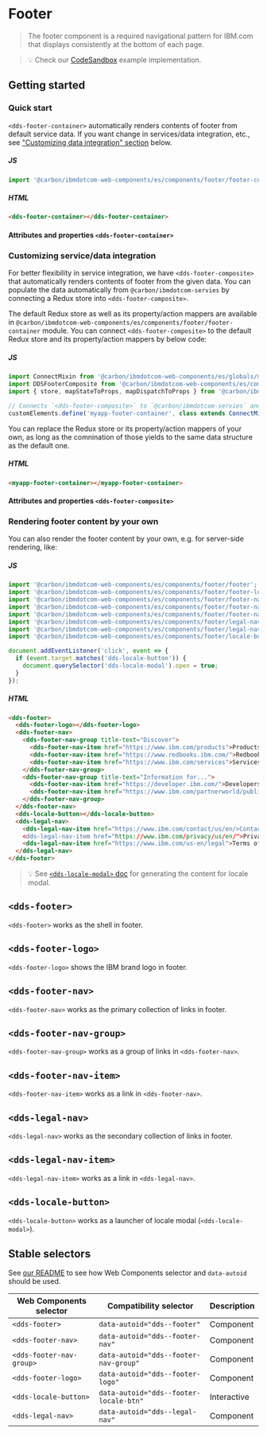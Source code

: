
# Footer

> The footer component is a required navigational pattern for IBM.com that
> displays consistently at the bottom of each page.

> 💡 Check our
> [CodeSandbox](https://githubbox.com/carbon-design-system/ibm-dotcom-library/tree/master/packages/web-components/examples/codesandbox/components/footer)
> example implementation.

## Getting started

### Quick start

`<dds-footer-container>` automatically renders contents of footer from default service data. If you want change in services/data integration, etc., see ["Customizing data integration" section](#customizing-data-integration) below.

##### JS

```javascript
import '@carbon/ibmdotcom-web-components/es/components/footer/footer-container';
```

##### HTML

```html
<dds-footer-container></dds-footer-container>
```

#### Attributes and properties `<dds-footer-container>`

<Props of="dds-footer-composite" />

### Customizing service/data integration

For better flexibility in service integration, we have `<dds-footer-composite>` that automatically renders contents of footer from the given data.
You can populate the data automatically from `@carbon/ibmdotcom-servies` by connecting a Redux store into `<dds-footer-composite>`.

The default Redux store as well as its property/action mappers are available in `@carbon/ibmdotcom-web-components/es/components/footer/footer-container` module. You can connect `<dds-footer-composite>` to the default Redux store and its property/action mappers by below code:


##### JS

```javascript
import ConnectMixin from '@carbon/ibmdotcom-web-components/es/globals/mixins/connect';
import DDSFooterComposite from '@carbon/ibmdotcom-web-components/es/components/footer/footer-composite';
import { store, mapStateToProps, mapDispatchToProps } from '@carbon/ibmdotcom-web-components/es/components/footer/footer-container';

// Connects `<dds-footer-composite>` to `@carbon/ibmdotcom-servies` and creates `<myapp-footer-container>`
customElements.define('myapp-footer-container', class extends ConnectMixin(store, mapStateToProps, mapDispatchToProps)(DDSFooterComposite) {})
```

You can replace the Redux store or its property/action mappers of your own, as long as the comnination of those yields to the same data structure as the default one.

##### HTML

```html
<myapp-footer-container></myapp-footer-container>
```

#### Attributes and properties `<dds-footer-composite>`

<Props of="dds-footer-composite" />

### Rendering footer content by your own

You can also render the footer content by your own, e.g. for server-side rendering, like:

##### JS

```javascript
import '@carbon/ibmdotcom-web-components/es/components/footer/footer';
import '@carbon/ibmdotcom-web-components/es/components/footer/footer-logo';
import '@carbon/ibmdotcom-web-components/es/components/footer/footer-nav';
import '@carbon/ibmdotcom-web-components/es/components/footer/footer-nav-group';
import '@carbon/ibmdotcom-web-components/es/components/footer/footer-nav-item';
import '@carbon/ibmdotcom-web-components/es/components/footer/legal-nav';
import '@carbon/ibmdotcom-web-components/es/components/footer/legal-nav-item';
import '@carbon/ibmdotcom-web-components/es/components/footer/locale-button';

document.addEventListener('click', event => {
  if (event.target.matches('dds-locale-button')) {
    document.querySelector('dds-locale-modal').open = true;
  }
});
```

##### HTML

```html
<dds-footer>
  <dds-footer-logo></dds-footer-logo>
  <dds-footer-nav>
    <dds-footer-nav-group title-text="Discover">
      <dds-footer-nav-item href="https://www.ibm.com/products">Products</dds-footer-nav-item>
      <dds-footer-nav-item href="https://www.redbooks.ibm.com/">Redbooks</dds-footer-nav-item>
      <dds-footer-nav-item href="https://www.ibm.com/services">Services</dds-footer-nav-item>
    </dds-footer-nav-group>
    <dds-footer-nav-group title-text="Information for...">
      <dds-footer-nav-item href="https://developer.ibm.com/">Developers</dds-footer-nav-item>
      <dds-footer-nav-item href="https://www.ibm.com/partnerworld/public">Business</dds-footer-nav-item>
    </dds-footer-nav-group>
  </dds-footer-nav>
  <dds-locale-button></dds-locale-button>
  <dds-legal-nav>
    <dds-legal-nav-item href="https://www.ibm.com/contact/us/en/>Contact IBM</dds-legal-nav-item>
    <dds-legal-nav-item href="https://www.ibm.com/privacy/us/en/">Privacy</dds-legal-nav-item>
    <dds-legal-nav-item href="https://www.ibm.com/us-en/legal">Terms of use</dds-legal-nav-item>
  </dds-legal-nav>
</dds-footer>
```

> 💡 See [`<dds-locale-modal>` doc](/?path=/docs/components-locale-modal--default) for generating the content for locale modal.

## `<dds-footer>`

`<dds-footer>` works as the shell in footer.

<Props of="dds-footer" />

## `<dds-footer-logo>`

`<dds-footer-logo>` shows the IBM brand logo in footer.

<Props of="dds-masthead-logo" />

## `<dds-footer-nav>`

`<dds-footer-nav>` works as the primary collection of links in footer.

<Props of="dds-footer-nav" />

## `<dds-footer-nav-group>`

`<dds-footer-nav-group>` works as a group of links in `<dds-footer-nav>`.

<Props of="dds-footer-nav-group" />

## `<dds-footer-nav-item>`

`<dds-footer-nav-item>` works as a link in `<dds-footer-nav>`.

<Props of="dds-footer-nav-item" />

## `<dds-legal-nav>`

`<dds-legal-nav>` works as the secondary collection of links in footer.

<Props of="dds-legal-nav" />

## `<dds-legal-nav-item>`

`<dds-legal-nav-item>` works as a link in `<dds-legal-nav>`.

<Props of="dds-legal-nav-item" />

## `<dds-locale-button>`

`<dds-locale-button>` works as a launcher of locale modal (`<dds-locale-modal>`).

<Props of="dds-locale-button" />

## Stable selectors

See [our README](https://github.com/carbon-design-system/ibm-dotcom-library/tree/master/packages/web-components#stable-selectors-for-analytics-and-integratione2e-testing-in-web-components) to see how Web Components selector and `data-autoid` should be used.

| Web Components selector  | Compatibility selector                 | Description |
| ------------------------ | -------------------------------------- | ----------- |
| `<dds-footer>`           | `data-autoid="dds--footer"`            | Component   |
| `<dds-footer-nav>`       | `data-autoid="dds--footer-nav"`        | Component   |
| `<dds-footer-nav-group>` | `data-autoid="dds--footer-nav-group"`  | Component   |
| `<dds-footer-logo>`      | `data-autoid="dds--footer-logo"`       | Component   |
| `<dds-locale-button>`    | `data-autoid="dds--footer-locale-btn"` | Interactive |
| `<dds-legal-nav>`        | `data-autoid="dds--legal-nav"`         | Component   |

<Description markdown={corsproxy} />

<Description markdown={contributing} />
